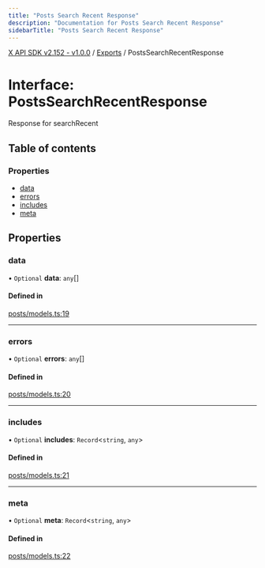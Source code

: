 ```yaml
---
title: "Posts Search Recent Response"
description: "Documentation for Posts Search Recent Response"
sidebarTitle: "Posts Search Recent Response"
---
```


[X API SDK v2.152 - v1.0.0](../README.md) / [Exports](../modules.md) / PostsSearchRecentResponse

# Interface: PostsSearchRecentResponse

Response for searchRecent

## Table of contents

### Properties

- [data](PostsSearchRecentResponse.md#data)
- [errors](PostsSearchRecentResponse.md#errors)
- [includes](PostsSearchRecentResponse.md#includes)
- [meta](PostsSearchRecentResponse.md#meta)

## Properties

### data

• `Optional` **data**: `any`[]

#### Defined in

[posts/models.ts:19](https://github.com/xdevplatform/xdk/blob/ad4172ef5f68f089e0f077a190b271016dd35bf7/xdk/typescript/src/posts/models.ts#L19)

___

### errors

• `Optional` **errors**: `any`[]

#### Defined in

[posts/models.ts:20](https://github.com/xdevplatform/xdk/blob/ad4172ef5f68f089e0f077a190b271016dd35bf7/xdk/typescript/src/posts/models.ts#L20)

___

### includes

• `Optional` **includes**: `Record`\<`string`, `any`\>

#### Defined in

[posts/models.ts:21](https://github.com/xdevplatform/xdk/blob/ad4172ef5f68f089e0f077a190b271016dd35bf7/xdk/typescript/src/posts/models.ts#L21)

___

### meta

• `Optional` **meta**: `Record`\<`string`, `any`\>

#### Defined in

[posts/models.ts:22](https://github.com/xdevplatform/xdk/blob/ad4172ef5f68f089e0f077a190b271016dd35bf7/xdk/typescript/src/posts/models.ts#L22)
